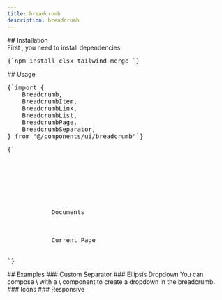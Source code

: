 ```yaml
---
title: breadcrumb
description: breadcrumb
---
```


<ComponentPreview name="breadcrumb-demo" />
## Installation
<div className="not-prose px-4 md:px-0">
  <Step>
    <StepItem title="Install Dependencies">
      First , you need to install dependencies:
      <Pre className="language-bash">{`npm install clsx tailwind-merge `}</Pre>
    </StepItem>
    <StepItem title="Create utils.ts">
      <ComponentUtilsText />
      <ComponentUtils />
    </StepItem>
    <StepItem title="Create Breadcrumb Component">
      <ComponentSource name="breadcrumb-demo" />
    </StepItem>
  </Step>
</div>
## Usage
<div className="not-prose space-y-6">
  <Pre>{`import {
    Breadcrumb,
    BreadcrumbItem,
    BreadcrumbLink,
    BreadcrumbList,
    BreadcrumbPage,
    BreadcrumbSeparator,
} from "@/components/ui/breadcrumb"`}</Pre>
  <Pre>{`<Breadcrumb>
    <BreadcrumbList>
        <BreadcrumbItem>
            <BreadcrumbLink href="#">
                <HiHome className="h-4 w-4" />
            </BreadcrumbLink>
        </BreadcrumbItem>
        <BreadcrumbSeparator />
        <BreadcrumbItem>
            <BreadcrumbLink href="#">Documents</BreadcrumbLink>
        </BreadcrumbItem>
        <BreadcrumbSeparator />
        <BreadcrumbItem>
            <BreadcrumbPage>Current Page</BreadcrumbPage>
        </BreadcrumbItem>
    </BreadcrumbList>
</Breadcrumb>`}</Pre>
</div>
## Examples 
### Custom Separator
<ComponentPreview name="breadcrumb-demo" variant="custom-separator" />
### Ellipsis
<ComponentPreview name="breadcrumb-demo" variant="ellipsis" />
Dropdown You can compose <MdxBadge>\<breadcrumb-item /\></MdxBadge> with a <MdxBadge>\<dropdown-menu /\></MdxBadge> component to create a dropdown in the breadcrumb.

<ComponentPreview name="breadcrumb-demo" variant="dropdown" />
### Icons
<ComponentPreview name="breadcrumb-demo" variant="icons" />
### Responsive
<ComponentPreview name="breadcrumb-demo" variant="responsive" />
